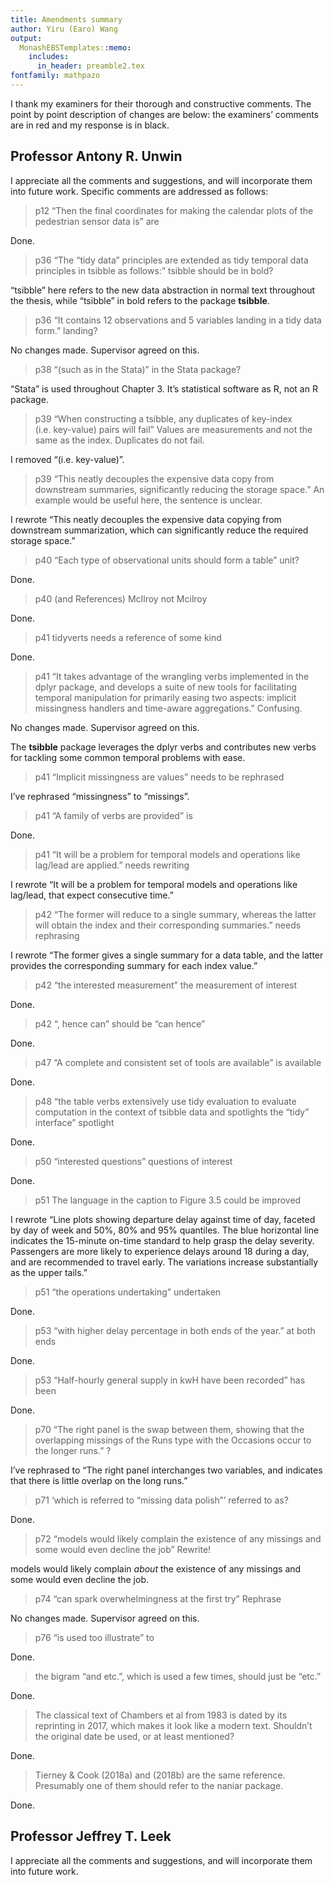 ```yaml
---
title: Amendments summary
author: Yiru (Earo) Wang
output:
  MonashEBSTemplates::memo:
    includes:
      in_header: preamble2.tex
fontfamily: mathpazo
---
```


I thank my examiners for their thorough and constructive comments. The point by point description of changes are below: the examiners' comments are in red and my response is in black.

## Professor Antony R. Unwin {-}

I appreciate all the comments and suggestions, and will incorporate them into future work. Specific comments are addressed as follows:

> p12 "Then the final coordinates for making the calendar plots of the pedestrian sensor data is" are

Done.

> p36 "The “tidy data” principles are extended as tidy temporal data principles in tsibble as follows:" tsibble should be in bold?

"tsibble" here refers to the new data abstraction in normal text throughout the thesis, while "tsibble" in bold refers to the package **tsibble**.

> p36 "It contains 12 observations and 5 variables landing in a tidy data form." landing?

No changes made. Supervisor agreed on this.

> p38 "(such as in the Stata)" in the Stata package?

"Stata" is used throughout Chapter 3. It's statistical software as R, not an R package.

> p39 "When constructing a tsibble, any duplicates of key-index (i.e. key-value) pairs will fail" Values are measurements and not the same as the index. Duplicates do not fail.

I removed "(i.e. key-value)".

> p39 "This neatly decouples the expensive data copy from downstream summaries, significantly reducing the storage space." An example would be useful here, the sentence is unclear.

I rewrote "This neatly decouples the expensive data copying from downstream summarization, which can significantly reduce the required storage space."

> p40 “Each type of observational units should form a table” unit?

Done.

> p40 (and References) McIlroy not Mcilroy

Done.

> p41 tidyverts needs a reference of some kind

Done.

> p41 "It takes advantage of the wrangling verbs implemented in the dplyr package, and develops a suite of new tools for facilitating temporal manipulation for primarily easing two aspects: implicit missingness handlers and time-aware aggregations." Confusing.

No changes made. Supervisor agreed on this.

The **tsibble** package leverages the dplyr verbs and contributes new verbs for tackling some common temporal problems with ease.

> p41 "Implicit missingness are values" needs to be rephrased

I've rephrased "missingness" to "missings".

> p41 "A family of verbs are provided" is

Done.

> p41 "It will be a problem for temporal models and operations like lag/lead are applied." needs rewriting

I rewrote "It will be a problem for temporal models and operations like lag/lead, that expect consecutive time."

> p42 "The former will reduce to a single summary, whereas the latter will obtain the index and their corresponding summaries." needs rephrasing

 I rewrote "The former gives a single summary for a data table, and the latter provides the corresponding summary for each index value."

> p42 "the interested measurement" the measurement of interest

Done.

> p42 ", hence can" should be "can hence"

Done.

> p47 "A complete and consistent set of tools are available" is available

Done.

> p48 "the table verbs extensively use tidy evaluation to evaluate computation in the context of tsibble data and spotlights the “tidy” interface" spotlight

Done.

> p50 "interested questions" questions of interest

Done.

> p51 The language in the caption to Figure 3.5 could be improved

I rewrote "Line plots showing departure delay against time of day, faceted by day of week and 50%, 80% and 95% quantiles. The blue horizontal line indicates the 15-minute on-time standard to help grasp the delay severity. Passengers are more likely to experience delays around 18 during a day, and are recommended to travel early. The variations increase substantially as the upper tails."

> p51 "the operations undertaking" undertaken

Done.

> p53 "with higher delay percentage in both ends of the year." at both ends

Done.

> p53 "Half-hourly general supply in kwH have been recorded" has been

Done.

> p70 "The right panel is the swap between them, showing that the overlapping missings of the Runs type with the Occasions occur to the longer runs." ?

I've rephrased to "The right panel interchanges two variables, and indicates that there is little overlap on the long runs."

> p71 'which is referred to “missing data polish”' referred to as?

Done.

> p72 "models would likely complain the existence of any missings and some would even decline the job" Rewrite!

models would likely complain *about* the existence of any missings and some would even decline the job.

> p74 "can spark overwhelmingness at the first try" Rephrase

No changes made. Supervisor agreed on this.

> p76 "is used too illustrate" to

Done.

> the bigram "and etc.", which is used a few times, should just be "etc."

Done. 

> The classical text of Chambers et al from 1983 is dated by its reprinting in 2017, which makes it look like a modern text. Shouldn't the original date be used, or at least mentioned?

Done.

> Tierney & Cook (2018a) and (2018b) are the same reference. Presumably one of them should refer to the naniar package.

Done.

## Professor Jeffrey T. Leek {-}

I appreciate all the comments and suggestions, and will incorporate them into future work.
